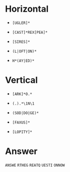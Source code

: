 # Horizontal
  
  * `[UGLER]*`
  
  * `[CAST]*REX[PEA]*`
  
  * `[SIRES]*`
  
  * `(L|OFT|ON)*`
  
  * `H*(AY|ED)*`
  
# Vertical

  * `[ARK]*O.*`
  
  * `(.).*\1N\1`
  
  * `(SOD|DO|GE)*`
  
  * `[FAXUS]*`
  
  * `[LOPITY]*`
  
# Answer

`ANSWE`
`RTHEG`
`REATQ`
`UESTI`
`ONNOW`